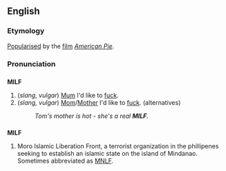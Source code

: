 ==English==

===Etymology===
[[Popularise]]d by the [[film]] ''[[w:American Pie_(movie)|American Pie]]''.

===Pronunciation===
{{substub}}<!--I'm never gonna get the hang of pronunciations.  This is just like MILK without the K, + an F-->

==={{Acronym}}===
'''MILF'''
# (''slang, vulgar'') [[Mum]] I'd like to [[fuck]].<!--plural or singular?-->
# (''slang, vulgar'') [[Mom]]/[[Mother]] I'd like to [[fuck]]. (alternatives) 
#:''Tom's mother is hot - she's a real '''MILF'''.''

==={{Abbreviation}}===
'''MILF'''
<!--I wonder if this is an initialism, or spoken at all?-->
# Moro Islamic Liberation Front, a terrorist organization in the phillipenes seeking to establish an islamic state on the island of Mindanao.  Sometimes abbreviated as [[MNLF]].